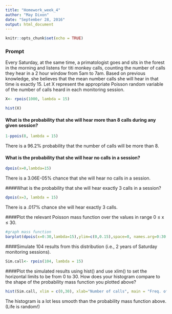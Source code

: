 ```yaml
---
title: "Homework_week_4"
author: "May Dixon"
date: "September 28, 2016"
output: html_document
---
```


```r
knitr::opts_chunk$set(echo = TRUE)
```
### Prompt  

Every Saturday, at the same time, a primatologist goes and sits in the forest in the morning and listens for titi monkey calls, counting the number of calls they hear in a 2 hour window from 5am to 7am. Based on previous knowledge, she believes that the mean number calls she will hear in that time is exactly 15. Let X represent the appropriate Poisson random variable of the number of calls heard in each monitoring session.

```r

X<- rpois(1000, lambda = 15)

hist(X)

```


#### What is the probability that she will hear more than 8 calls during any given session?

```r
1-ppois(8, lambda = 15)

```

There is a 96.2% probability that the number of calls will be more than 8.   
  
#### What is the probability that she will hear no calls in a session?

```r
dpois(x=0,lambda=15)

```
There is a 3.06E-05% chance that she will hear no calls in a session.     

####What is the probability that she will hear exactly 3 calls in a session?

```r
dpois(x=3, lambda = 15)
```
There is a .017% chance she will hear exactly 3 calls.    

####Plot the relevant Poisson mass function over the values in range 0 ≤ x ≤ 30.
```r
#graph mass function
barplot(dpois(x=0:30,lambda=15),ylim=c(0,0.15),space=0, names.arg=0:30, ylab="Pr(X=x)", xlab="Number calls heard in 2 hours", main= "Poisson mass function of titi calls heard in 2 hours")

```

####Simulate 104 results from this distribution (i.e., 2 years of Saturday monitoring sessions).
```r

Sim.call<- rpois(104, lambda = 15)

```

####Plot the simulated results using hist() and use xlim() to set the horizontal limits to be from 0 to 30. How does your histogram compare to the shape of the probability mass function you plotted above?
```r
hist(Sim.call, xlim = c(0,30), xlab="Number of calls", main = "Freq. of hearing titi calls in 2 years of Saturdays")  
```
  
  The histogram is a lot less smooth  than the probability mass function above. (Life is random!)  
